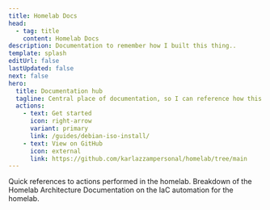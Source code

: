 ```yaml
---
title: Homelab Docs
head:
  - tag: title
    content: Homelab Docs
description: Documentation to remember how I built this thing..
template: splash
editUrl: false
lastUpdated: false
next: false
hero:
  title: Documentation hub
  tagline: Central place of documentation, so I can reference how this homelab was built.
  actions:
    - text: Get started
      icon: right-arrow
      variant: primary
      link: /guides/debian-iso-install/
    - text: View on GitHub
      icon: external
      link: https://github.com/karlazzampersonal/homelab/tree/main
---
```


<CardGrid stagger>

  <Card title="Quick Start Guides" icon="document">
      Quick references to actions performed in the homelab.
  </Card>

  <Card title="Architecture" icon="seti:eslint">
      Breakdown of the Homelab Architecture
  </Card>

   <Card title="IaC" icon="seti:terraform">
       Documentation on the IaC automation for the homelab.
   </Card>
</CardGrid>
